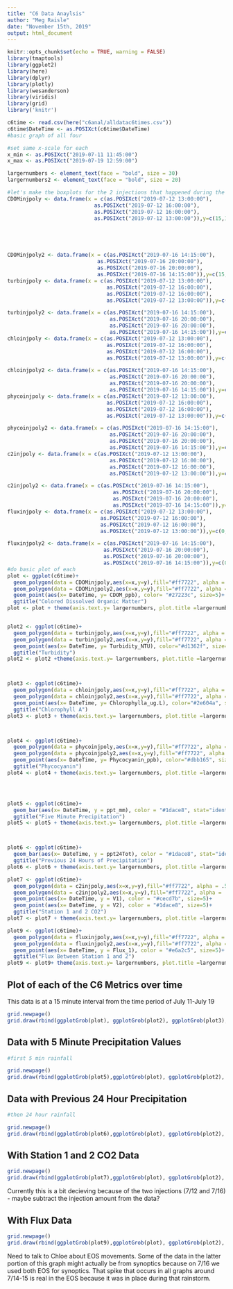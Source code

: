 ```yaml
---
title: "C6 Data Anaylsis"
author: "Meg Raisle"
date: "November 15th, 2019"
output: html_document
---
```

```r
knitr::opts_chunk$set(echo = TRUE, warning = FALSE)
library(tmaptools)
library(ggplot2)
library(here)
library(dplyr)
library(plotly)
library(wesanderson)
library(viridis)
library(grid)
library('knitr')
```

```r
c6time <- read.csv(here("c6anal/alldatac6times.csv"))
c6time$DateTime <- as.POSIXct(c6time$DateTime)
#basic graph of all four 

#set same x-scale for each 
x_min <- as.POSIXct("2019-07-11 11:45:00")
x_max <- as.POSIXct("2019-07-19 12:59:00")

largernumbers <- element_text(face = "bold", size = 30)
largernumbers2 <- element_text(face = "bold", size = 20)

#let's make the boxplots for the 2 injections that happened during the c6 time 
CDOMinjpoly <- data.frame(x = c(as.POSIXct("2019-07-12 13:00:00"),
                            as.POSIXct("2019-07-12 16:00:00"),
                            as.POSIXct("2019-07-12 16:00:00"),
                            as.POSIXct("2019-07-12 13:00:00")),y=c(15,15,50,50))





CDOMinjpoly2 <- data.frame(x = c(as.POSIXct("2019-07-16 14:15:00"),
                             as.POSIXct("2019-07-16 20:00:00"),
                             as.POSIXct("2019-07-16 20:00:00"),
                             as.POSIXct("2019-07-16 14:15:00")),y=c(15,15,50,50))
turbinjpoly <- data.frame(x = c(as.POSIXct("2019-07-12 13:00:00"),
                                as.POSIXct("2019-07-12 16:00:00"),
                                as.POSIXct("2019-07-12 16:00:00"),
                                as.POSIXct("2019-07-12 13:00:00")),y=c(0,0,3000,3000))

turbinjpoly2 <- data.frame(x = c(as.POSIXct("2019-07-16 14:15:00"),
                                 as.POSIXct("2019-07-16 20:00:00"),
                                 as.POSIXct("2019-07-16 20:00:00"),
                                 as.POSIXct("2019-07-16 14:15:00")),y=c(0,0,3000,3000))
chloinjpoly <- data.frame(x = c(as.POSIXct("2019-07-12 13:00:00"),
                                as.POSIXct("2019-07-12 16:00:00"),
                                as.POSIXct("2019-07-12 16:00:00"),
                                as.POSIXct("2019-07-12 13:00:00")),y=c(0,0,5,5))

chloinjpoly2 <- data.frame(x = c(as.POSIXct("2019-07-16 14:15:00"),
                                 as.POSIXct("2019-07-16 20:00:00"),
                                 as.POSIXct("2019-07-16 20:00:00"),
                                 as.POSIXct("2019-07-16 14:15:00")),y=c(0,0,5,5))
phycoinjpoly <- data.frame(x = c(as.POSIXct("2019-07-12 13:00:00"),
                                as.POSIXct("2019-07-12 16:00:00"),
                                as.POSIXct("2019-07-12 16:00:00"),
                                as.POSIXct("2019-07-12 13:00:00")),y=c(0,0,1500,1500))

phycoinjpoly2 <- data.frame(x = c(as.POSIXct("2019-07-16 14:15:00"),
                                 as.POSIXct("2019-07-16 20:00:00"),
                                 as.POSIXct("2019-07-16 20:00:00"),
                                 as.POSIXct("2019-07-16 14:15:00")),y=c(0,0,1500,1500))
c2injpoly <- data.frame(x = c(as.POSIXct("2019-07-12 13:00:00"),
                                 as.POSIXct("2019-07-12 16:00:00"),
                                 as.POSIXct("2019-07-12 16:00:00"),
                                 as.POSIXct("2019-07-12 13:00:00")),y=c(1000,1000,5000,5000))

c2injpoly2 <- data.frame(x = c(as.POSIXct("2019-07-16 14:15:00"),
                                  as.POSIXct("2019-07-16 20:00:00"),
                                  as.POSIXct("2019-07-16 20:00:00"),
                                  as.POSIXct("2019-07-16 14:15:00")),y=c(1000,1000,5000,5000))
fluxinjpoly <- data.frame(x = c(as.POSIXct("2019-07-12 13:00:00"),
                              as.POSIXct("2019-07-12 16:00:00"),
                              as.POSIXct("2019-07-12 16:00:00"),
                              as.POSIXct("2019-07-12 13:00:00")),y=c(0,0,4,4))

fluxinjpoly2 <- data.frame(x = c(as.POSIXct("2019-07-16 14:15:00"),
                               as.POSIXct("2019-07-16 20:00:00"),
                               as.POSIXct("2019-07-16 20:00:00"),
                               as.POSIXct("2019-07-16 14:15:00")),y=c(0,0,4,4))
#do basic plot of each 
plot <- ggplot(c6time)+
  geom_polygon(data = CDOMinjpoly,aes(x=x,y=y),fill="#ff7722", alpha = .5)+
  geom_polygon(data = CDOMinjpoly2,aes(x=x,y=y),fill="#ff7722", alpha = .5)+
  geom_point(aes(x= DateTime, y= CDOM_ppb), color= "#27223c", size=5)+
  ggtitle("Colored Dissolved Organic Matter")
plot <- plot + theme(axis.text.y= largernumbers, plot.title =largernumbers, axis.title.x = largernumbers2, axis.title.y = largernumbers2)


plot2 <- ggplot(c6time)+
  geom_polygon(data = turbinjpoly,aes(x=x,y=y),fill="#ff7722", alpha = .5)+
  geom_polygon(data = turbinjpoly2,aes(x=x,y=y),fill="#ff7722", alpha = .5)+
  geom_point(aes(x= DateTime, y= Turbidity_NTU), color="#d1362f", size=5)+
  ggtitle("Turbidity")
plot2 <- plot2 +theme(axis.text.y= largernumbers, plot.title =largernumbers, axis.title.x = largernumbers2, axis.title.y = largernumbers2)



plot3 <- ggplot(c6time)+
  geom_polygon(data = chloinjpoly,aes(x=x,y=y),fill="#ff7722", alpha = .5)+
  geom_polygon(data = chloinjpoly2,aes(x=x,y=y),fill="#ff7722", alpha = .5)+
  geom_point(aes(x= DateTime, y= Chlorophylla_ug.L), color="#2e604a", size=5)+
  ggtitle("Chlorophyll A")
plot3 <- plot3 + theme(axis.text.y= largernumbers, plot.title =largernumbers, axis.title.x = largernumbers2, axis.title.y = largernumbers2)



plot4 <- ggplot(c6time)+
  geom_polygon(data = phycoinjpoly,aes(x=x,y=y),fill="#ff7722", alpha = .5)+
  geom_polygon(data = phycoinjpoly2,aes(x=x,y=y),fill="#ff7722", alpha = .5)+
  geom_point(aes(x= DateTime, y= Phycocyanin_ppb), color="#dbb165", size=5)+
  ggtitle("Phycocyanin")
plot4 <- plot4 + theme(axis.text.y= largernumbers, plot.title =largernumbers, axis.title.x = largernumbers2, axis.title.y = largernumbers2)




plot5 <- ggplot(c6time)+
  geom_bar(aes(x= DateTime, y = ppt_mm), color = "#1dace8", stat="identity", size=5)+
  ggtitle("Five Minute Precipitation")
plot5 <- plot5 + theme(axis.text.y= largernumbers, plot.title =largernumbers, axis.title.x = largernumbers2, axis.title.y = largernumbers2)



plot6 <- ggplot(c6time)+
  geom_bar(aes(x= DateTime, y = ppt24Tot), color = "#1dace8", stat="identity", size=5)+
  ggtitle("Previous 24 Hours of Precipitation")
plot6 <- plot6 + theme(axis.text.y= largernumbers, plot.title =largernumbers, axis.title.x = largernumbers2, axis.title.y = largernumbers2)

plot7 <- ggplot(c6time)+
  geom_polygon(data = c2injpoly,aes(x=x,y=y),fill="#ff7722", alpha = .5)+
  geom_polygon(data = c2injpoly2,aes(x=x,y=y),fill="#ff7722", alpha = .5)+
  geom_point(aes(x= DateTime, y = V1), color = "#cecd7b", size=5)+
  geom_point(aes(x= DateTime, y = V2), color = "#1dace8", size=5)+
  ggtitle("Station 1 and 2 CO2")
plot7 <- plot7 + theme(axis.text.y= largernumbers, plot.title =largernumbers, axis.title.x = largernumbers2, axis.title.y = largernumbers2)

plot9 <- ggplot(c6time)+
  geom_polygon(data = fluxinjpoly,aes(x=x,y=y),fill="#ff7722", alpha = .5)+
  geom_polygon(data = fluxinjpoly2,aes(x=x,y=y),fill="#ff7722", alpha = .5)+
  geom_point(aes(x= DateTime, y = Flux_1), color = "#e6a2c5", size=5)+
  ggtitle("Flux Between Station 1 and 2")
plot9 <- plot9+ theme(axis.text.y= largernumbers, plot.title =largernumbers, axis.title.x = largernumbers2, axis.title.y = largernumbers2)


````

## Plot of each of the C6 Metrics over time 
This data is at a 15 minute interval from the time period of July 11-July 19
```r

grid.newpage()
grid.draw(rbind(ggplotGrob(plot), ggplotGrob(plot2), ggplotGrob(plot3), ggplotGrob(plot4)))

````

## Data with 5 Minute Precipitation Values 

```r
#first 5 min rainfall 

grid.newpage()
grid.draw(rbind(ggplotGrob(plot5),ggplotGrob(plot), ggplotGrob(plot2), ggplotGrob(plot3), ggplotGrob(plot4)))

````

## Data with Previous 24 Hour Precipitation
```r
#then 24 hour rainfall

grid.newpage()
grid.draw(rbind(ggplotGrob(plot6),ggplotGrob(plot), ggplotGrob(plot2), ggplotGrob(plot3), ggplotGrob(plot4)))           


````

## With Station 1 and 2 CO2 Data
```r
grid.newpage()
grid.draw(rbind(ggplotGrob(plot7),ggplotGrob(plot), ggplotGrob(plot2), ggplotGrob(plot3), ggplotGrob(plot4)))  

````
 Currently this is a bit decieving because of the two injections (7/12 and 7/16) - maybe subtract the injection amount from the data?

## With Flux Data
```r
grid.newpage()
grid.draw(rbind(ggplotGrob(plot9),ggplotGrob(plot), ggplotGrob(plot2), ggplotGrob(plot3), ggplotGrob(plot4)))  

````
Need to talk to Chloe about EOS movements. Some of the data in the latter portion of this graph might actually be from synoptics because on 7/16 we used both EOS for synoptics. That spike that occurs in all graphs around 7/14-15 is real in the EOS because it was in place during that rainstorm. 
